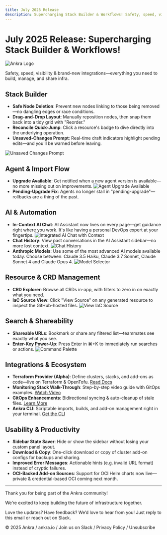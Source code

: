 ```yaml
---
title: July 2025 Release
description: Supercharging Stack Builder & Workflows! Safety, speed, visibility & brand-new integrations—everything you need to build, manage, and share infra.
---
```


# July 2025 Release: Supercharging Stack Builder & Workflows!

![Ankra Logo](https://sy7um.mjt.lu/img2/sy7um/4bb49a09-1fba-482a-b3f3-30f7a63a1386/content)

Safety, speed, visibility & brand-new integrations—everything you need to build, manage, and share infra.

## Stack Builder

- **Safe Node Deletion**: Prevent new nodes linking to those being removed—no dangling edges or race conditions.
- **Drag-and-Drop Layout**: Manually reposition nodes, then snap them back into a tidy grid with "Reorder."
- **Reconcile Quick-Jump**: Click a resource's badge to dive directly into the underlying operation.
- **Unsaved-Changes Prompt**: Real-time draft indicators highlight pending edits—and you'll be warned before leaving.

![Unsaved Changes Prompt](https://sy7um.mjt.lu/img2/sy7um/df4d7264-fcc1-4d61-8a9f-832630b9f36d/content)

## Agent & Import Flow

- **Upgrade Available**: Get notified when a new agent version is available—no more missing out on improvements.
![Agent Upgrade Available](https://sy7um.mjt.lu/img2/sy7um/2b720607-4f69-40ab-a853-7a1f56577ca9/content)
- **Pending-Upgrade Fix**: Agents no longer stall in "pending-upgrade"—rollbacks are a thing of the past.

## AI & Automation

- **In-Context AI Chat**: AI Assistant now lives on every page—get guidance right where you work. It's like having a personal DevOps expert at your fingertips.
![Integrated AI Chat with Context](https://sy7um.mjt.lu/img2/sy7um/6a53985e-f38d-4180-a8d0-9727e86bffad/content)
- **Chat History**: View past conversations in the AI Assistant sidebar—no more lost context.
![Chat History](https://sy7um.mjt.lu/img2/sy7um/e4ffca70-0c66-4c17-9ced-693be16eee53/content)
- **Anthropic Models**: Use some of the most advanced AI models available today. Choose between: Claude 3.5 Haiku, Claude 3.7 Sonnet, Claude Sonnet 4 and Claude Opus 4.
![Model Selector](https://sy7um.mjt.lu/img2/sy7um/cbd8d4ce-10c8-4fd5-91e1-72ee6ae25aa6/content)

## Resource & CRD Management

- **CRD Explorer**: Browse all CRDs in-app, with filters to zero in on exactly what you need.
- **IaC Source View**: Click "View Source" on any generated resource to inspect the GitHub-hosted files.
![View IaC Source](https://sy73o.mjt.lu/img2/sy73o/0b1d2d55-f4aa-4c27-9084-04981df1f8ca/content)

## Search & Shareability

- **Shareable URLs**: Bookmark or share any filtered list—teammates see exactly what you see.
- **Enter-Key Power-Up**: Press Enter in ⌘+K to immediately run searches or actions.
![Command Palette](https://sy73o.mjt.lu/img2/sy73o/e077a178-99a5-4998-b7a6-1cc9c838fb66/content)

## Integrations & Ecosystem

- **Terraform Provider (Alpha)**: Define clusters, stacks, and add-ons as code—live on Terraform & OpenTofu. [Read Docs](https://docs.ankra.io/integrations/terraform)
- **Monitoring Stack Walk-Through**: Step-by-step video guide with GitOps examples. [Watch Video](https://www.youtube.com/watch?v=__EQEh0GZAY&t=4s)
- **GitOps Enhancements**: Bidirectional syncing & auto-cleanup of stale files. [Learn More](https://docs.ankra.io/essentials/cluster-gitops-single)
- **Ankra CLI**: Scriptable imports, builds, and add-on management right in your terminal. [Get the CLI](https://docs.ankra.io/integrations/ankra-cli)

## Usability & Productivity

- **Sidebar State Saver**: Hide or show the sidebar without losing your custom panel layout.
- **Download & Copy**: One-click download or copy of cluster add-on configs for backups and sharing.
- **Improved Error Messages**: Actionable hints (e.g. invalid URL format) instead of cryptic failures.
- **OCI-Backed Add-on Sources**: Support for OCI Helm charts now live—private & credential-based OCI coming next month.

---

Thank you for being part of the Ankra community!

We’re excited to keep building the future of infrastructure together.

Love the updates? Have feedback? We’d love to hear from you! Just reply to this email or reach out on Slack.

© 2025 Ankra / ankra.io / Join us on Slack / Privacy Policy / Unsubscribe

